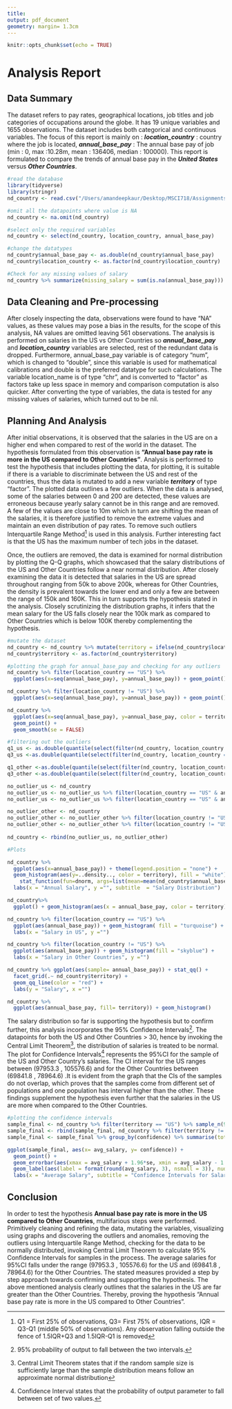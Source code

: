 ```yaml
---
title: 
output: pdf_document
geometry: margin= 1.3cm
---
```


```r
knitr::opts_chunk$set(echo = TRUE)
```

# Analysis Report
## Data Summary

The dataset refers to pay rates, geographical locations, job titles and job categories of occupations around the globe. It has 19 unique variables and 1655 observations. The dataset includes both categorical and continuous variables. The focus of this report is mainly on : ***location_country*** : country where the job is located, ***annual_base_pay*** : The annual base pay of job (min : 0, max :10.28m, mean : 136406, median : 100000). This report is formulated to compare the trends of annual base pay in the ***United States*** versus ***Other Countries***. 

```r
#read the database
library(tidyverse)
library(stringr)
nd_country <- read.csv("/Users/amandeepkaur/Desktop/MSCI718/Assignments/Assignment 1/salaries_clean_new.csv")
```

```r
#omit all the datapoints where value is NA
nd_country <- na.omit(nd_country)
```


```r
#select only the required variables
nd_country <- select(nd_country, location_country, annual_base_pay)
```


```r
#change the datatypes
nd_country$annual_base_pay <- as.double(nd_country$annual_base_pay)
nd_country$location_country <- as.factor(nd_country$location_country)
```


```r
#Check for any missing values of salary
nd_country %>% summarize(missing_salary = sum(is.na(annual_base_pay)))
```
## Data Cleaning and Pre-processing

After closely inspecting the data, observations were found to have "NA" values, as these values may pose a bias in the results, for the scope of this analysis, NA values are omitted leaving 561 observations. The analysis is performed on salaries in the US vs Other Countries so ***annual_base_pay*** and ***location_country*** variables are selected, rest of the redundant data is dropped. Furthermore, annual_base_pay variable is of category “num”, which is changed to "double", since this variable is used for mathematical calibrations and double is the preferred datatype for such calculations. The variable location_name is of type "chr", and is converted to "factor" as factors take up less space in memory and comparison computation is also quicker. After converting the type of variables, the data is tested for any missing values of salaries, which turned out to be nil.

## Planning And Analysis


After initial observations, it is observed that the salaries in the US are on a higher end when compared to rest of the world in the dataset. The hypothesis formulated from this observation is **"Annual base pay rate is more in the US compared to Other Countries"**. Analysis is performed to test the hypothesis that includes plotting the data, for plotting, it is suitable if there is a variable to discriminate between the US and rest of the countries, thus the data is mutated to add a new variable ***territory*** of type "factor". The plotted data outlines a few outliers. When the data is analysed, some of the salaries between 0 and 200 are detected, these values are erroneous because yearly salary cannot be in this range and are removed. A few of the values are close to 10m which in turn are shifting the mean of the salaries, it is therefore justified to remove the extreme values and maintain an even distribution of pay rates. To remove such outliers Interquartile Range Method^[Q1 = First 25% of observations, Q3= First 75% of observations, IQR = Q3-Q1 (middle 50% of observations). Any observation falling outside the fence of 1.5IQR+Q3 and 1.5IQR-Q1 is removed] is used in this analysis. Further interesting fact is that the US has the maximum number of tech jobs in the dataset. 

Once, the outliers are removed, the data is examined for normal distribution by plotting the Q-Q graphs, which showcased that the salary distributions of the US and Other Countries follow a near normal distribution. After closely examining the data it is detected that salaries in the US are spread throughout ranging from 50k to above 200k, whereas for Other Countries, the density is prevalent towards the lower end and only a few are between the range of 150k and 160K. This in turn supports the hypothesis stated in the analysis. Closely scrutinizing the distribution graphs, it infers that the mean salary for the US falls closely near the 100k mark as compared to Other Countries which is below 100K thereby complementing the hypothesis.
```r
#mutate the dataset
nd_country <- nd_country %>% mutate(territory = ifelse(nd_country$location_country %in% c("US"), "US", "Others"))
nd_country$territory <- as.factor(nd_country$territory)
```

```r
#plotting the graph for annual_base_pay and checking for any outliers
nd_country %>% filter(location_country == "US") %>% 
  ggplot(aes(x=seq(annual_base_pay), y=annual_base_pay)) + geom_point()

nd_country %>% filter(location_country != "US") %>% 
  ggplot(aes(x=seq(annual_base_pay), y=annual_base_pay)) + geom_point()

nd_country %>% 
  ggplot(aes(x=seq(annual_base_pay), y=annual_base_pay, color = territory)) + 
  geom_point() +
  geom_smooth(se = FALSE)
```

```r
#filtering out the outliers
q1_us <- as.double(quantile(select(filter(nd_country, location_country == "US"), annual_base_pay)$annual_base_pay, 0.25))
q3_us <-as.double(quantile(select(filter(nd_country, location_country == "US"), annual_base_pay)$annual_base_pay, 0.75))

q1_other <-as.double(quantile(select(filter(nd_country, location_country != "US"), annual_base_pay)$annual_base_pay, 0.25))
q3_other <-as.double(quantile(select(filter(nd_country, location_country != "US"), annual_base_pay)$annual_base_pay, 0.75))

no_outlier_us <- nd_country
no_outlier_us <- no_outlier_us %>% filter(location_country == "US" & annual_base_pay > (1.5*(q3_us - q1_us) - q1_us))
no_outlier_us <- no_outlier_us %>% filter(location_country == "US" & annual_base_pay < (1.5*(q3_us - q1_us) + q3_us))

no_outlier_other <- nd_country
no_outlier_other <- no_outlier_other %>% filter(location_country != "US" & annual_base_pay > (1.5*(q3_other - q1_other) - q1_other))
no_outlier_other <- no_outlier_other %>% filter(location_country != "US" & annual_base_pay < (1.5*(q3_other - q1_other) + q3_other))
 
nd_country <- rbind(no_outlier_us, no_outlier_other)
```


```r
#Plots

nd_country %>% 
  ggplot(aes(x=annual_base_pay)) + theme(legend.position = "none") +
  geom_histogram(aes(y=..density.., color = territory), fill = "white") + 
    stat_function(fun=dnorm, args=list(mean=mean(nd_country$annual_base_pay, na.rm=TRUE), sd=sd(nd_country$annual_base_pay, na.rm=TRUE))) + facet_grid(.~ nd_country$territory) +
  labs(x = "Annual Salary", y ="", subtitle  = "Salary Distribution")

nd_country%>%
  ggplot() + geom_histogram(aes(x = annual_base_pay, color = territory), fill = "white") + labs(x = "Annual Salary", y="", color = "Countries" , subtitle = "Salary Comparison US vs Other Countries")

```


```r
nd_country %>% filter(location_country == "US") %>% 
  ggplot(aes(annual_base_pay)) + geom_histogram( fill = "turquoise") +
  labs(x = "Salary in US", y ="")

nd_country %>% filter(location_country != "US") %>% 
  ggplot(aes(annual_base_pay)) + geom_histogram(fill = "skyblue") +
  labs(x = "Salary in Other Countries", y ="")

nd_country %>% ggplot(aes(sample= annual_base_pay)) + stat_qq() + 
  facet_grid(.~ nd_country$territory) +
  geom_qq_line(color = "red") + 
  labs(y = "Salary", x ="")

nd_country %>% 
  ggplot(aes(annual_base_pay, fill= territory)) + geom_histogram()
```

The salary distribution so far is supporting the hypothesis but to confirm further, this analysis incorporates the 95% Confidence Intervals^[95% probability of output to fall between the two intervals.]. The datapoints for both the US and Other Countries > 30, hence by invoking the Central Limit Theorem^[Central Limit Theorem states that if the random sample size is sufficiently large than the sample distribution means follow an approximate normal distribution], the distribution of salaries is treated to be normal. The plot for Confidence Intervals^[Confidence Interval states that the probability of output parameter to fall between set of two values.] represents the 95%CI for the sample of the US and Other Country's salaries. The CI interval for the US ranges between (97953.3 , 105576.6) and for the Other Countries between (69841.8 , 78964.6) .It is evident from the graph that the CIs of the samples do not overlap, which proves that the samples come from different set of populations and one population has interval higher than the other. These findings supplement the hypothesis even further that the salaries in the US are more when compared to the Other Countries.

```r
#plotting the confidence intervals
sample_final <- nd_country %>% filter(territory == "US") %>% sample_n(90) %>%  mutate(confidence = "US")
sample_final <- rbind(sample_final, nd_country %>% filter(territory != "US") %>% sample_n(90) %>% mutate(confidence = "Others"))
sample_final <- sample_final %>% group_by(confidence) %>% summarise(total=n(), avg_salary = mean(annual_base_pay), se = sd(annual_base_pay/sqrt(n())))

ggplot(sample_final, aes(x= avg_salary, y= confidence)) +
  geom_point() +
  geom_errorbar(aes(xmax = avg_salary + 1.96*se, xmin = avg_salary - 1.96*se, color = confidence)) +
  geom_label(aes(label = format(round(avg_salary, 3), nsmall = 3)), nudge_y = 0.3) + 
  labs(x = "Average Salary", subtitle = "Confidence Intervals for Salary comparison", y ="", color = "Samples") 
```



## Conclusion 
In order to test the hypothesis **Annual base pay rate is more in the US compared to Other Countries**, multifarious steps were performed. Primitively cleaning and refining the data, mutating the variables, visualizing using graphs and discovering the outliers and anomalies, removing the outliers using Interquartile Range Method, checking for the data to be normally distributed, invoking Central Limit Theorem to calculate 95% Confidence Intervals for samples in the process. The average salaries for 95%CI falls under the range (97953.3 , 105576.6) for the US and (69841.8 , 78964.6) for the Other Countries. The stated measures provided a step by step approach towards confirming and supporting the hypothesis. The above mentioned analysis clearly outlines that the salaries in the US are far greater than the Other Countries. Thereby, proving the hypothesis "Annual base pay rate is more in the US compared to Other Countries". 
